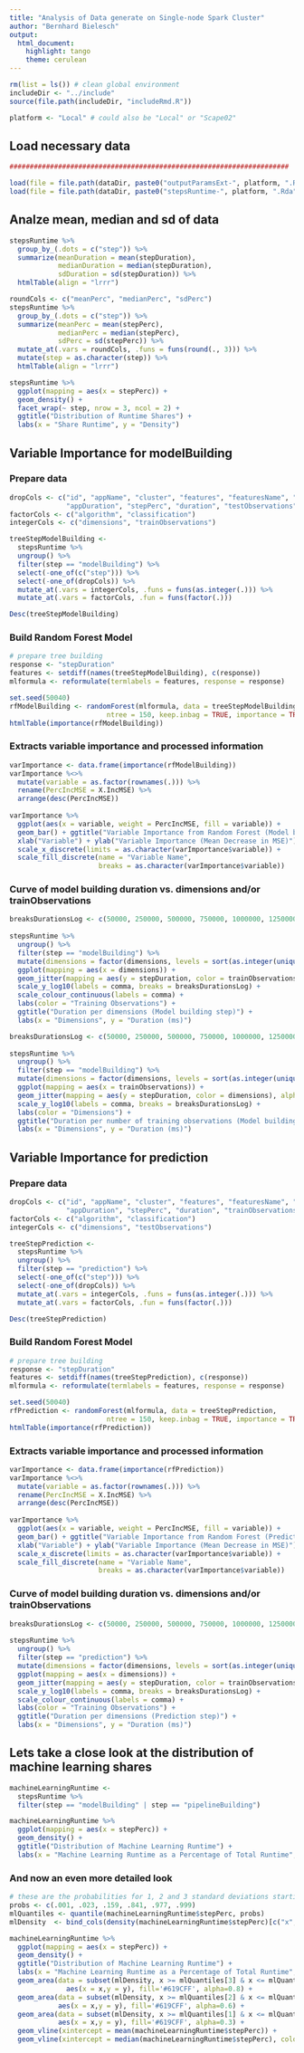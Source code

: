 ---
title: "Analysis of Data generate on Single-node Spark Cluster"
author: "Bernhard Bielesch"
output: 
  html_document: 
    highlight: tango
    theme: cerulean
---
```{r setup}
rm(list = ls()) # clean global environment
includeDir <- "../include"
source(file.path(includeDir, "includeRmd.R"))

platform <- "Local" # could also be "Local" or "Scape02"
```

## Load necessary data
```{r}
#####################################################################

load(file = file.path(dataDir, paste0("outputParamsExt-", platform, ".Rda")))
load(file = file.path(dataDir, paste0("stepsRuntime-", platform, ".Rda")))
```

## Analze mean, median and sd of data
```{r}
stepsRuntime %>%
  group_by_(.dots = c("step")) %>%
  summarize(meanDuration = mean(stepDuration),
            medianDuration = median(stepDuration),
            sdDuration = sd(stepDuration)) %>%
  htmlTable(align = "lrrr")
```

```{r}

roundCols <- c("meanPerc", "medianPerc", "sdPerc")
stepsRuntime %>%
  group_by_(.dots = c("step")) %>%
  summarize(meanPerc = mean(stepPerc),
            medianPerc = median(stepPerc),
            sdPerc = sd(stepPerc)) %>%
  mutate_at(.vars = roundCols, .funs = funs(round(., 3))) %>%
  mutate(step = as.character(step)) %>%
  htmlTable(align = "lrrr")
```

```{r}
stepsRuntime %>%
  ggplot(mapping = aes(x = stepPerc)) +
  geom_density() +
  facet_wrap(~ step, nrow = 3, ncol = 2) +
  ggtitle("Distribution of Runtime Shares") +
  labs(x = "Share Runtime", y = "Density")
``` 

## Variable Importance for modelBuilding

### Prepare data
```{r}
dropCols <- c("id", "appName", "cluster", "features", "featuresName", "split", 
              "appDuration", "stepPerc", "duration", "testObservations", "testError")
factorCols <- c("algorithm", "classification")
integerCols <- c("dimensions", "trainObservations")

treeStepModelBuilding <- 
  stepsRuntime %>%
  ungroup() %>%
  filter(step == "modelBuilding") %>%
  select(-one_of(c("step"))) %>%
  select(-one_of(dropCols)) %>%
  mutate_at(.vars = integerCols, .funs = funs(as.integer(.))) %>%
  mutate_at(.vars = factorCols, .fun = funs(factor(.)))

Desc(treeStepModelBuilding)
```

### Build Random Forest Model
```{r}
# prepare tree building
response <- "stepDuration"
features <- setdiff(names(treeStepModelBuilding), c(response))
mlformula <- reformulate(termlabels = features, response = response)  

set.seed(50040)
rfModelBuilding <- randomForest(mlformula, data = treeStepModelBuilding, 
                        ntree = 150, keep.inbag = TRUE, importance = TRUE)
htmlTable(importance(rfModelBuilding))
```

### Extracts variable importance and processed information
```{r}
varImportance <- data.frame(importance(rfModelBuilding)) 
varImportance %<>%
  mutate(variable = as.factor(rownames(.))) %>%
  rename(PercIncMSE = X.IncMSE) %>%
  arrange(desc(PercIncMSE))
               
varImportance %>%
  ggplot(aes(x = variable, weight = PercIncMSE, fill = variable)) +
  geom_bar() + ggtitle("Variable Importance from Random Forest (Model building)") + 
  xlab("Variable") + ylab("Variable Importance (Mean Decrease in MSE)") +
  scale_x_discrete(limits = as.character(varImportance$variable)) +
  scale_fill_discrete(name = "Variable Name",
                      breaks = as.character(varImportance$variable))
```

### Curve of model building duration vs. dimensions and/or trainObservations

```{r}
breaksDurationsLog <- c(50000, 250000, 500000, 750000, 1000000, 1250000)
  
stepsRuntime %>%
  ungroup() %>%
  filter(step == "modelBuilding") %>%
  mutate(dimensions = factor(dimensions, levels = sort(as.integer(unique(dimensions))))) %>%
  ggplot(mapping = aes(x = dimensions)) + 
  geom_jitter(mapping = aes(y = stepDuration, color = trainObservations), alpha = 0.5) +
  scale_y_log10(labels = comma, breaks = breaksDurationsLog) +
  scale_colour_continuous(labels = comma) +
  labs(color = "Training Observations") +
  ggtitle("Duration per dimensions (Model building step)") +
  labs(x = "Dimensions", y = "Duration (ms)")
```

```{r}
breaksDurationsLog <- c(50000, 250000, 500000, 750000, 1000000, 1250000)
  
stepsRuntime %>%
  ungroup() %>%
  filter(step == "modelBuilding") %>%
  mutate(dimensions = factor(dimensions, levels = sort(as.integer(unique(dimensions))))) %>%
  ggplot(mapping = aes(x = trainObservations)) + 
  geom_jitter(mapping = aes(y = stepDuration, color = dimensions), alpha = 0.5) +
  scale_y_log10(labels = comma, breaks = breaksDurationsLog) +
  labs(color = "Dimensions") +
  ggtitle("Duration per number of training observations (Model building step)") +
  labs(x = "Dimensions", y = "Duration (ms)")
```

## Variable Importance for prediction

### Prepare data
```{r}
dropCols <- c("id", "appName", "cluster", "features", "featuresName", "split", 
              "appDuration", "stepPerc", "duration", "trainObservations", "testError")
factorCols <- c("algorithm", "classification")
integerCols <- c("dimensions", "testObservations")

treeStepPrediction <- 
  stepsRuntime %>%
  ungroup() %>%
  filter(step == "prediction") %>%
  select(-one_of(c("step"))) %>%
  select(-one_of(dropCols)) %>%
  mutate_at(.vars = integerCols, .funs = funs(as.integer(.))) %>%
  mutate_at(.vars = factorCols, .fun = funs(factor(.)))

Desc(treeStepPrediction)
```

### Build Random Forest Model
```{r}
# prepare tree building
response <- "stepDuration"
features <- setdiff(names(treeStepPrediction), c(response))
mlformula <- reformulate(termlabels = features, response = response)  

set.seed(50040)
rfPrediction <- randomForest(mlformula, data = treeStepPrediction, 
                        ntree = 150, keep.inbag = TRUE, importance = TRUE)
htmlTable(importance(rfPrediction))
```

### Extracts variable importance and processed information
```{r}
varImportance <- data.frame(importance(rfPrediction)) 
varImportance %<>%
  mutate(variable = as.factor(rownames(.))) %>%
  rename(PercIncMSE = X.IncMSE) %>%
  arrange(desc(PercIncMSE))
               
varImportance %>%
  ggplot(aes(x = variable, weight = PercIncMSE, fill = variable)) +
  geom_bar() + ggtitle("Variable Importance from Random Forest (Prediction)") + 
  xlab("Variable") + ylab("Variable Importance (Mean Decrease in MSE)") +
  scale_x_discrete(limits = as.character(varImportance$variable)) +
  scale_fill_discrete(name = "Variable Name",
                      breaks = as.character(varImportance$variable))
```

### Curve of model building duration vs. dimensions and/or trainObservations

```{r}
breaksDurationsLog <- c(50000, 250000, 500000, 750000, 1000000, 1250000)
  
stepsRuntime %>%
  ungroup() %>%
  filter(step == "prediction") %>%
  mutate(dimensions = factor(dimensions, levels = sort(as.integer(unique(dimensions))))) %>%
  ggplot(mapping = aes(x = dimensions)) + 
  geom_jitter(mapping = aes(y = stepDuration, color = trainObservations), alpha = 0.5) +
  scale_y_log10(labels = comma, breaks = breaksDurationsLog) +
  scale_colour_continuous(labels = comma) +
  labs(color = "Training Observations") +
  ggtitle("Duration per dimensions (Prediction step)") +
  labs(x = "Dimensions", y = "Duration (ms)")
```


## Lets take a close look at the distribution of machine learning shares
```{r}
machineLearningRuntime <-
  stepsRuntime %>%
  filter(step == "modelBuilding" | step == "pipelineBuilding")

machineLearningRuntime %>%
  ggplot(mapping = aes(x = stepPerc)) +
  geom_density() +
  ggtitle("Distribution of Machine Learning Runtime") +
  labs(x = "Machine Learning Runtime as a Percentage of Total Runtime", y = "Density")
```

### And now an even more detailed look
```{r}

# these are the probabilities for 1, 2 and 3 standard deviations starting from the smallest
probs <- c(.001, .023, .159, .841, .977, .999)
mlQuantiles <- quantile(machineLearningRuntime$stepPerc, probs)
mlDensity  <- bind_cols(density(machineLearningRuntime$stepPerc)[c("x", "y")])

machineLearningRuntime %>%
  ggplot(mapping = aes(x = stepPerc)) +
  geom_density() +
  ggtitle("Distribution of Machine Learning Runtime") +
  labs(x = "Machine Learning Runtime as a Percentage of Total Runtime", y = "Density") +
  geom_area(data = subset(mlDensity, x >= mlQuantiles[3] & x <= mlQuantiles[4]), # 1 Std 68.2%
              aes(x = x,y = y), fill='#619CFF', alpha=0.8) +
  geom_area(data = subset(mlDensity, x >= mlQuantiles[2] & x <= mlQuantiles[5]), # 2 Std 95.4%
            aes(x = x,y = y), fill='#619CFF', alpha=0.6) +
  geom_area(data = subset(mlDensity, x >= mlQuantiles[1] & x <= mlQuantiles[6]), # 3 Std 99.8%
            aes(x = x,y = y), fill='#619CFF', alpha=0.3) +
  geom_vline(xintercept = mean(machineLearningRuntime$stepPerc)) +
  geom_vline(xintercept = median(machineLearningRuntime$stepPerc), color='#FFFFFF')
```

##